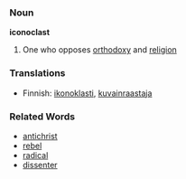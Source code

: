 === Noun ===

'''iconoclast'''

# One who opposes [[orthodoxy]] and [[religion]]

===Translations===

*Finnish: [[ikonoklasti]], [[kuvainraastaja]]

=== Related Words ===
*[[antichrist]]
*[[rebel]]
*[[radical]]
*[[dissenter]]